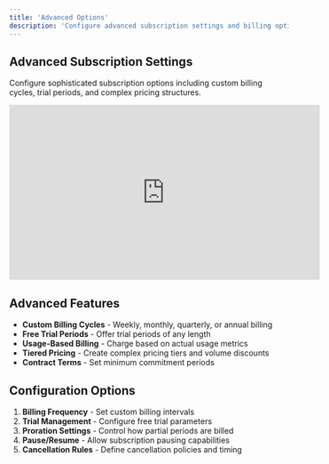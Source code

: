 ```yaml
---
title: 'Advanced Options'
description: 'Configure advanced subscription settings and billing options'
---
```


## Advanced Subscription Settings

Configure sophisticated subscription options including custom billing cycles, trial periods, and complex pricing structures.

<iframe
  width="560"
  height="315"
  src="https://www.youtube.com/embed/YOUR_VIDEO_ID"
  title="Advanced Subscription Options Tutorial"
  frameborder="0"
  allow="accelerometer; autoplay; clipboard-write; encrypted-media; gyroscope; picture-in-picture"
  allowfullscreen
></iframe>

## Advanced Features

- **Custom Billing Cycles** - Weekly, monthly, quarterly, or annual billing
- **Free Trial Periods** - Offer trial periods of any length
- **Usage-Based Billing** - Charge based on actual usage metrics
- **Tiered Pricing** - Create complex pricing tiers and volume discounts
- **Contract Terms** - Set minimum commitment periods

## Configuration Options

1. **Billing Frequency** - Set custom billing intervals
2. **Trial Management** - Configure free trial parameters
3. **Proration Settings** - Control how partial periods are billed
4. **Pause/Resume** - Allow subscription pausing capabilities
5. **Cancellation Rules** - Define cancellation policies and timing